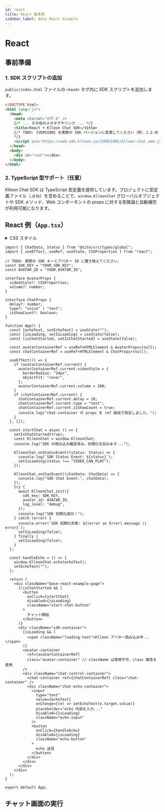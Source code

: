 ```yaml
---
id: react
title: React 基本例
sidebar_label: Base React Example
---
```



<Head>
  <title>{`Klleon Chat SDK React 例 - アバター連携、echo、イベント処理`}</title>
  <meta
    name="description"
    content="Klleon Chat SDK を React プロジェクトに連携する方法を紹介します。script タグの追加から、アバターコンポーネント連携、echo メッセージのテストまで基本例で簡単に確認できます。"
  />
  <meta
    name="keywords"
    content="Klleon Chat SDK, React 例, アバター連携, echo メソッド, SDK 初期化, window.KlleonChat, avatar-container, chat-container, JavaScript SDK, TypeScript 対応, クレオン"
  />
</Head>

# React

## 事前準備

### 1. SDK スクリプトの追加

`public/index.html` ファイルの `<head>` タグ内に SDK スクリプトを追加します。

```html title="public/index.html"
<!DOCTYPE html>
<html lang="ja">
  <head>
    <meta charset="UTF-8" />
    {/* ... その他のメタタグやリンク ... */}
    <title>React + Klleon Chat SDK</title>
    {/* TODO: {VERSION} を実際の SDK バージョンに変更してください（例: 1.2.0）
    */}
    <script src="https://web.sdk.klleon.io/{VERSION}/klleon-chat.umd.js"></script>
  </head>
  <body>
    <div id="root"></div>
  </body>
</html>
```

### 2. TypeScript 型サポート（任意）

Klleon Chat SDK は TypeScript 型定義を提供しています。プロジェクトに型定義ファイル（.d.ts）を含めることで、`window.KlleonChat` グローバルオブジェクトや SDK メソッド、Web コンポーネントの props に対する型推論と自動補完が利用可能になります。

## React 例（`App.tsx`）

<details>
<summary>CSS スタイル</summary>

```css title="custom.css"
.base-react-example-page {
  width: 100%;
  height: 100%;
  .header {
    margin-bottom: 30px;
  }
  .loading-text {
    position: absolute;
    font-size: 1.5em;
    color: #555;
    padding: 50px;
  }
  .start-chat-button {
    width: 150px;
    height: 50px;
    background-color: #0c5ef0;
    color: #fff;
    border-radius: 10px;
    font-size: 16px;
    font-weight: 600;
    border: none;
    cursor: pointer;
  }
  .sdk-container {
    display: flex;
    width: 100%;
    height: 720px;
    gap: 0px 24px;
    .avatar-container {
      flex: 1;
    }
    .chat-control-container {
      display: flex;
      flex-direction: column;
      flex: 1;
      gap: 24px 0px;
      .chat-container {
        flex: 1;
        border-radius: 24px;
      }
      .chat-echo-container {
        display: flex;
        flex-direction: column;
        .echo-input {
          width: 100%;
          height: 40px;
          border: 1px solid #ccc;
          border-radius: 4px;
          padding: 0 10px;
          font-size: 16px;
          margin-bottom: 10px;
        }
        .echo-button {
          width: 100%;
          height: 40px;
          border: 1px solid #ccc;
          border-radius: 4px;
          padding: 0 10px;
          background-color: #0c5ef0;
          color: #fff;
          font-size: 16px;
          font-weight: 600;
          cursor: pointer;
          &:disabled {
            background-color: #ccc;
            color: #fff;
            cursor: not-allowed;
          }
        }
      }
    }
  }
}
```

</details>

```tsx title="src/App.tsx"
import { ChatData, Status } from "@site/src/types/global";
import { useEffect, useRef, useState, CSSProperties } from "react";

// TODO: 実際の SDK キーとアバター ID に置き換えてください。
const SDK_KEY = "YOUR_SDK_KEY";
const AVATAR_ID = "YOUR_AVATAR_ID";

interface AvatarProps {
  videoStyle?: CSSProperties;
  volume?: number;
}

interface ChatProps {
  delay?: number;
  type?: "voice" | "text";
  isShowCount?: boolean;
}

function App() {
  const [echoText, setEchoText] = useState("");
  const [isLoading, setIsLoading] = useState(false);
  const [isChatStarted, setIsChatStarted] = useState(false);

  const avatarContainerRef = useRef<HTMLElement & AvatarProps>(null);
  const chatContainerRef = useRef<HTMLElement & ChatProps>(null);

  useEffect(() => {
    if (avatarContainerRef.current) {
      avatarContainerRef.current.videoStyle = {
        borderRadius: "24px",
        objectFit: "cover",
      };
      avatarContainerRef.current.volume = 100;
    }
    if (chatContainerRef.current) {
      chatContainerRef.current.delay = 10;
      chatContainerRef.current.type = "text";
      chatContainerRef.current.isShowCount = true;
      console.log("chat-container の props を ref 経由で設定しました。");
    }
  }, []);

  const startChat = async () => {
    setIsChatStarted(true);
    const KlleonChat = window.KlleonChat;
    console.log("SDK の読み込み確認済み。初期化を試みます...");

    KlleonChat.onStatusEvent((status: Status) => {
      console.log(`SDK Status Event: ${status}`);
      setIsLoading(status !== "VIDEO_CAN_PLAY");
    });

    KlleonChat.onChatEvent((chatData: ChatData) => {
      console.log("SDK Chat Event:", chatData);
    });
    try {
      await KlleonChat.init({
        sdk_key: SDK_KEY,
        avatar_id: AVATAR_ID,
        log_level: "debug",
      });
      console.log("SDK 初期化成功！");
    } catch (error) {
      console.error(`SDK 初期化失敗: ${(error as Error).message || error}`);
      setIsLoading(false);
    } finally {
      setIsLoading(false);
    }
  };

  const handleEcho = () => {
    window.KlleonChat.echo(echoText);
    setEchoText("");
  };

  return (
    <div className="base-react-example-page">
      {!isChatStarted && (
        <button
          onClick={startChat}
          disabled={isLoading}
          className="start-chat-button"
        >
          チャット開始
        </button>
      )}
      <div className="sdk-container">
        {isLoading && (
          <span className="loading-text">Klleon アバター読み込み中...</span>
        )}
        <avatar-container
          ref={avatarContainerRef}
          class="avatar-container" // className は使用不可、class 属性を使用
        />
        <div className="chat-control-container">
          <chat-container ref={chatContainerRef} class="chat-container" />
          <div className="chat-echo-container">
            <input
              type="text"
              value={echoText}
              onChange={(e) => setEchoText(e.target.value)}
              placeholder="echo 内容を入力..."
              disabled={isLoading}
              className="echo-input"
            />
            <button
              onClick={handleEcho}
              disabled={isLoading}
              className="echo-button"
            >
              echo 送信
            </button>
          </div>
        </div>
      </div>
    </div>
  );
}

export default App;
```

## チャット画面の実行

<BaseReactExample />
